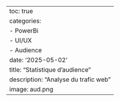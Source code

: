 ---
toc: true
categories: 
  - PowerBi
  - UI/UX
  - Audience
date: '2025-05-02'
title: "Statistique d’audience"
description: "Analyse du trafic web"
image: aud.png
---
